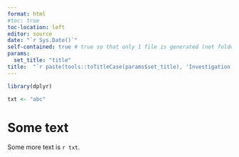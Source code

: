 ---
format: html
#toc: true
toc-location: left
editor: source
date: "`r Sys.Date()`"
self-contained: true # true so that only 1 file is generated (not folder of files)
params:
  set_title: "title"
title:  "`r paste(tools::toTitleCase(params$set_title), 'Investigation')`"
---

```{r setup, include = FALSE}
library(dplyr)
```

```{r code,include=FALSE, echo=FALSE}
txt <- "abc"
```

# Some text

Some more text is `r txt`.
